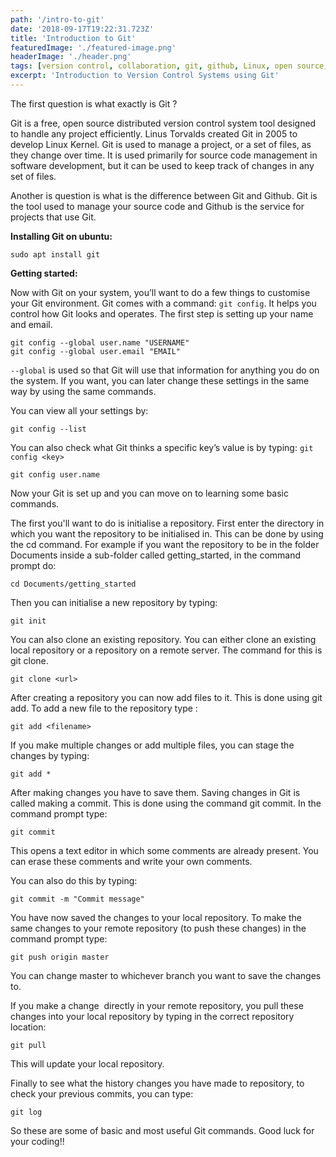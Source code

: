 ```yaml
---
path: '/intro-to-git'
date: '2018-09-17T19:22:31.723Z'
title: 'Introduction to Git'
featuredImage: './featured-image.png'
headerImage: './header.png'
tags: [version control, collaboration, git, github, Linux, open source, Ubuntu]
excerpt: 'Introduction to Version Control Systems using Git'
---
```


The first question is what exactly is Git ?

Git is a free, open source distributed version control system tool designed to handle any project efficiently. Linus Torvalds created Git in 2005 to develop Linux Kernel. Git is used to manage a project, or a set of files, as they change over time. It is used primarily for source code management in software development, but it can be used to keep track of changes in any set of files.

Another is question is what is the difference between Git and Github. Git is the tool used to manage your source code and Github is the service for projects that use Git.

**Installing Git on ubuntu:**

```
sudo apt install git
```

**Getting started:**

Now with Git on your system, you’ll want to do a few things to customise your Git environment. Git comes with a command: `git config`. It helps you control how Git looks and operates. The first step is setting up your name and email.

```
git config --global user.name "USERNAME"
git config --global user.email "EMAIL"
```

`--global` is used so that Git will use that information for anything you do on the system. If you want, you can later change these settings in the same way by using the same commands.

You can view all your settings by:

```
git config --list
```

You can also check what Git thinks a specific key’s value is by typing: `git config <key>`

```
git config user.name
```

Now your Git is set up and you can move on to learning some basic commands.

The first you'll want to do is initialise a repository. First enter the directory in which you want the repository to be initialised in. This can be done by using the cd command. For example if you want the repository to be in the folder Documents inside a sub-folder called getting_started, in the command prompt do:

```
cd Documents/getting_started
```

Then you can initialise a new repository by typing:

```
git init
```

You can also clone an existing repository. You can either clone an existing local repository or a repository on a remote server. The command for this is git clone.

```
git clone <url>
```

After creating a repository you can now add files to it. This is done using git add. To add a new file to the repository type :

```
git add <filename>
```

If you make multiple changes or add multiple files, you can stage the changes by typing:

```
git add *
```

After making changes you have to save them. Saving changes in Git is called making a commit. This is done using the command git commit. In the command prompt type:

```
git commit 
```

This opens a text editor in which some comments are already present. You can erase these comments and write your own comments.

You can also do this by typing:

```
git commit -m "Commit message"
```

You have now saved the changes to your local repository. To make the same changes to your remote repository (to push these changes) in the command prompt type:

```
git push origin master
```

You can change master to whichever branch you want to save the changes to.

If you make a change  directly in your remote repository, you pull these changes into your local repository by typing in the correct repository location:

```
git pull
```

This will update your local repository.

Finally to see what the history changes you have made to repository, to check your previous commits, you can type:

```
git log
```

So these are some of basic and most useful Git commands. Good luck for your coding!!